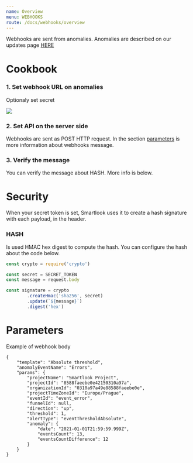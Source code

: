 ```yaml
---
name: Overview
menu: WEBHOOKS
route: /docs/webhooks/overview
---
```



<Title>Overview</Title>
Webhooks are sent from anomalies. Anomalies are described on our updates page <a href="https://updates.smartlook.com/worried-about-anomalies-in-your-events-190172" target="_blank">HERE</a>

# Cookbook

<h3> 1. Set webhook URL on anomalies </h3>

Optionaly set secret

<img visibleOn="android,ios" src={webhook_settings} />

<h3> 2. Set API on the server side </h3>

Webhooks are sent as POST HTTP request. In the section [parameters](#parameters) is more information about webhooks message.


<h3> 3. Verify the message </h3>

You can verify the message about HASH. More info is below.

# Security
When your secret token is set, Smartlook uses it to create a hash signature with each payload, in the header.

<h3> HASH </h3>
Is used HMAC hex digest to compute the hash.
You can configure the hash about the code below.

```jsx title="/src/components/hmac.js"
const crypto = require('crypto')

const secret = SECRET_TOKEN
const message = request.body

const signature = crypto
		.createHmac('sha256', secret)
		.update(`${message}`)
		.digest('hex')
```

# Parameters


Example of webhook body
```
{
    "template": "Absolute threshold",
    "anomalyEventName": "Errors",
    "params": {
        "projectName": "Smartlook Project",
        "projectId": "8588faeebe0e42150310a97a",
        "organizationId": "0310a97a49e88588faeebe0e",
        "projectTimeZoneId": "Europe/Prague",
        "eventId": "event_error",
        "funnelId": null,
        "direction": "up",
        "threshold": 1,
        "alertType": "eventThresholdAbsolute",
        "anomaly": {
            "date": "2021-01-01T21:59:59.999Z",
            "eventsCount": 13,
            "eventsCountDifference": 12
        }
    }
}
```